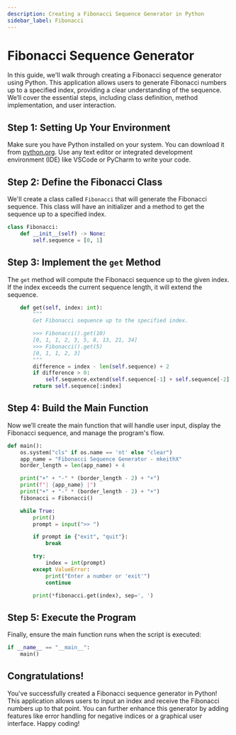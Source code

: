 ```yaml
---
description: Creating a Fibonacci Sequence Generator in Python
sidebar_label: Fibonacci
---
```


# Fibonacci Sequence Generator

In this guide, we'll walk through creating a Fibonacci sequence generator using Python. This application allows users to generate Fibonacci numbers up to a specified index, providing a clear understanding of the sequence. We’ll cover the essential steps, including class definition, method implementation, and user interaction.

## Step 1: Setting Up Your Environment

Make sure you have Python installed on your system. You can download it from [python.org](https://www.python.org/). Use any text editor or integrated development environment (IDE) like VSCode or PyCharm to write your code.

## Step 2: Define the Fibonacci Class

We'll create a class called `Fibonacci` that will generate the Fibonacci sequence. This class will have an initializer and a method to get the sequence up to a specified index.

```python
class Fibonacci:
    def __init__(self) -> None:
        self.sequence = [0, 1]
```

## Step 3: Implement the `get` Method

The `get` method will compute the Fibonacci sequence up to the given index. If the index exceeds the current sequence length, it will extend the sequence.

```python
    def get(self, index: int):
        """
        Get Fibonacci sequence up to the specified index.

        >>> Fibonacci().get(10)
        [0, 1, 1, 2, 3, 5, 8, 13, 21, 34]
        >>> Fibonacci().get(5)
        [0, 1, 1, 2, 3]
        """
        difference = index - len(self.sequence) + 2
        if difference > 0:
            self.sequence.extend(self.sequence[-1] + self.sequence[-2] for _ in range(difference))
        return self.sequence[:index]
```

## Step 4: Build the Main Function

Now we’ll create the main function that will handle user input, display the Fibonacci sequence, and manage the program's flow.

```python
def main():
    os.system("cls" if os.name == 'nt' else "clear")
    app_name = "Fibonacci Sequence Generator - mkeithX"
    border_length = len(app_name) + 4

    print("+" + "-" * (border_length - 2) + "+")
    print(f"| {app_name} |")
    print("+" + "-" * (border_length - 2) + "+")
    fibonacci = Fibonacci()

    while True:
        print()
        prompt = input(">> ")

        if prompt in {"exit", "quit"}:
            break

        try:
            index = int(prompt)
        except ValueError:
            print("Enter a number or 'exit'")
            continue

        print(*fibonacci.get(index), sep=', ')
```

## Step 5: Execute the Program

Finally, ensure the main function runs when the script is executed:

```python
if __name__ == "__main__":
    main()
```

## Congratulations!

You've successfully created a Fibonacci sequence generator in Python! This application allows users to input an index and receive the Fibonacci numbers up to that point. You can further enhance this generator by adding features like error handling for negative indices or a graphical user interface. Happy coding!

